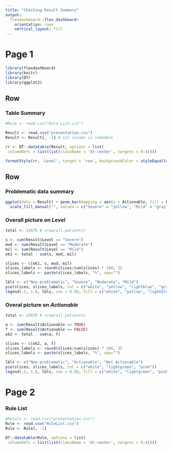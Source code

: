 ```yaml
---
title: "Checking Result Summary"
output: 
  flexdashboard::flex_dashboard:
    orientation: rows
    vertical_layout: fill
---
```


Page 1
========================================================================

```r
library(flexdashboard)
library(knitr)
library(DT)
library(ggplot2)
```

Row {data-height=600}
-----------------------------------------------------------------------

### Table Summary

```r
#Rule <- read.csv("Rule List.csv") 

Result <- read.csv("presentation.csv")
Result <- Result[, -1] # 1st column is redudant 

rr <- DT::datatable(Result, options = list(
 columnDefs = list(list(className = 'dt-center', targets = 0:4))))

formatStyle(rr, 'Level', target = 'row', backgroundColor = styleEqual(c("Severe", "Moderate", "Mild"), c('yellow',  'lightblue', 'gray')))
```

Row {data-height=680}
-----------------------------------------------------------------------

### Problematic data summary

```r
ggplot(data = Result) + geom_bar(mapping = aes(x = Actionable, fill = Level), position = "dodge") +
  scale_fill_manual("", values = c("Severe" = "yellow", "Mild" = "gray", "Moderate" = "lightblue"))
```

### Overall picture on _Level_ 

```r
total <- 12675 # nrow(all.patients)

s <- sum(Result$Level == "Severe")
mod <- sum(Result$Level == "Moderate")
mil <- sum(Result$Level == "Mild")
ok1 <- total - sum(s, mod, mil)

slices <- c(ok1, s, mod, mil)
slices_labels <- round(slices/sum(slices) * 100, 3)
slices_labels <- paste(slices_labels, "%", sep="")

lbls <- c("Non-problematic", "Severe", "Moderate", "Mild")
pie(slices, slices_labels, col = c("white", "yellow", "lightblue", "gray"))
legend(.5, 1.0, lbls, cex = 0.95, fill = c("white", "yellow", "lightblue", "gray"))


```

### Overal picture on _Actionable_
```r
total <- 12675 # nrow(all.patients)

a <- sum(Result$Actionable == TRUE)
f <- sum(Result$Actionable == FALSE)
ok2 <- total - sum(a, f)

slices <- c(ok2, a, f)
slices_labels <- round(slices/sum(slices) * 100, 3)
slices_labels <- paste(slices_labels, "%", sep="")

lbls <- c("Non-problematic", "Actionable", "Not Actionable")
pie(slices, slices_labels, col = c("white", "lightgreen", "pink"))
legend(.5, 1.0, lbls, cex = 0.95, fill = c("white", "lightgreen", "pink"))
```

Page 2
====================================================================

### Rule List
```r

#Result <- read.csv("presentation.csv")
Rule <- read.csv("RuleList.csv")
Rule <- Rule[, -1]

DT::datatable(Rule, options = list(
 columnDefs = list(list(className = 'dt-center', targets = 0:4))))

```


